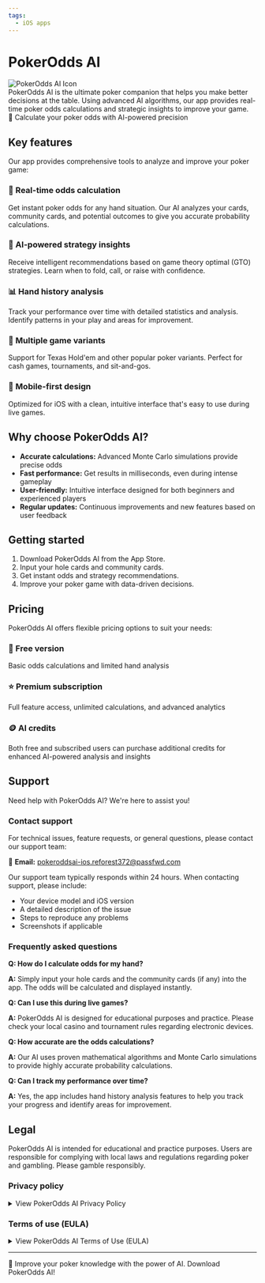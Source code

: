 ```yaml
---
tags: 
  - iOS apps
---
```


# PokerOdds AI

<div style={{float: 'right', margin: '0 0 20px 40px', maxWidth: '100px', minWidth: '80px', clear: 'both'}}>
  <img src="/img/pokerodds-ai-app-icon.png" alt="PokerOdds AI Icon" style={{width: '100%', height: 'auto'}} />
</div>

<div style={{marginRight: '130px'}}>
PokerOdds AI is the ultimate poker companion that helps you make better decisions at the table. Using advanced AI algorithms, our app provides real-time poker odds calculations and strategic insights to improve your game.
</div>

<div style={{
  background: 'linear-gradient(135deg, #0A4D0A 0%, #0F6D0F 100%)',
  color: 'white',
  borderRadius: '8px',
  fontSize: '1.2em',
  fontWeight: 'bold',
  margin: '30px 0',
  boxShadow: '0 4px 8px rgba(0,0,0,0.1)',
  textAlign: 'center',
  lineHeight: '100px',
  height: '100px',
  clear: 'both'
}}>
  🎯 Calculate your poker odds with AI-powered precision
</div>

## Key features

Our app provides comprehensive tools to analyze and improve your poker game:

<div className="row">
  <div className="col col--6 margin-bottom--lg">
    <div className="card" style={{height: '200px'}}>
      <div className="card__body">
        <h3>🎯 Real-time odds calculation</h3>
        <p>Get instant poker odds for any hand situation. Our AI analyzes your cards, community cards, and potential outcomes to give you accurate probability calculations.</p>
      </div>
    </div>
  </div>
  <div className="col col--6 margin-bottom--lg">
    <div className="card" style={{height: '200px'}}>
      <div className="card__body">
        <h3>🧠 AI-powered strategy insights</h3>
        <p>Receive intelligent recommendations based on game theory optimal (GTO) strategies. Learn when to fold, call, or raise with confidence.</p>
      </div>
    </div>
  </div>
  <div className="col col--6 margin-bottom--lg">
    <div className="card" style={{height: '200px'}}>
      <div className="card__body">
        <h3>📊 Hand history analysis</h3>
        <p>Track your performance over time with detailed statistics and analysis. Identify patterns in your play and areas for improvement.</p>
      </div>
    </div>
  </div>
  <div className="col col--6 margin-bottom--lg">
    <div className="card" style={{height: '200px'}}>
      <div className="card__body">
        <h3>🎲 Multiple game variants</h3>
        <p>Support for Texas Hold'em and other popular poker variants. Perfect for cash games, tournaments, and sit-and-gos.</p>
      </div>
    </div>
  </div>
  <div className="col col--12 margin-bottom--lg">
    <div className="card" style={{height: '120px'}}>
      <div className="card__body">
        <h3>📱 Mobile-first design</h3>
        <p>Optimized for iOS with a clean, intuitive interface that's easy to use during live games.</p>
      </div>
    </div>
  </div>
</div>

## Why choose PokerOdds AI?

- **Accurate calculations:** Advanced Monte Carlo simulations provide precise odds
- **Fast performance:** Get results in milliseconds, even during intense gameplay
- **User-friendly:** Intuitive interface designed for both beginners and experienced players
- **Regular updates:** Continuous improvements and new features based on user feedback

## Getting started

1. Download PokerOdds AI from the App Store.
2. Input your hole cards and community cards.
3. Get instant odds and strategy recommendations.
4. Improve your poker game with data-driven decisions.

## Pricing

PokerOdds AI offers flexible pricing options to suit your needs:

<div className="row">
  <div className="col col--4 margin-bottom--lg">
    <div className="card" style={{height: '240px'}}>
      <div className="card__body">
        <h3>💚 Free version</h3>
        <p>Basic odds calculations and limited hand analysis</p>
      </div>
    </div>
  </div>
  <div className="col col--4 margin-bottom--lg">
    <div className="card" style={{height: '240px'}}>
      <div className="card__body">
        <h3>⭐ Premium subscription</h3>
        <p>Full feature access, unlimited calculations, and advanced analytics</p>
      </div>
    </div>
  </div>
  <div className="col col--4 margin-bottom--lg">
    <div className="card" style={{height: '240px'}}>
      <div className="card__body">
        <h3>🪙 AI credits</h3>
        <p>Both free and subscribed users can purchase additional credits for enhanced AI-powered analysis and insights</p>
      </div>
    </div>
  </div>
</div>

## Support

Need help with PokerOdds AI? We're here to assist you!

### Contact support

For technical issues, feature requests, or general questions, please contact our support team:

📧 **Email:** [pokeroddsai-ios.reforest372@passfwd.com](mailto:pokeroddsai-ios.reforest372@passfwd.com)

Our support team typically responds within 24 hours. When contacting support, please include:

- Your device model and iOS version
- A detailed description of the issue
- Steps to reproduce any problems
- Screenshots if applicable

### Frequently asked questions

**Q: How do I calculate odds for my hand?**

**A:** Simply input your hole cards and the community cards (if any) into the app. The odds will be calculated and displayed instantly.

**Q: Can I use this during live games?**

**A:** PokerOdds AI is designed for educational purposes and practice. Please check your local casino and tournament rules regarding electronic devices.

**Q: How accurate are the odds calculations?**

**A:** Our AI uses proven mathematical algorithms and Monte Carlo simulations to provide highly accurate probability calculations.

**Q: Can I track my performance over time?**

**A:** Yes, the app includes hand history analysis features to help you track your progress and identify areas for improvement.

## Legal

PokerOdds AI is intended for educational and practice purposes. Users are responsible for complying with local laws and regulations regarding poker and gambling. Please gamble responsibly.

### Privacy policy

<details>
<summary>View PokerOdds AI Privacy Policy</summary>

**Last updated:** July 23, 2025

#### 1. Information We Collect

PokerOdds AI is designed to protect your privacy. We collect minimal information necessary to provide and improve our services:

• **Usage Analytics:** We collect anonymous usage data through Firebase Analytics to understand how users interact with the app and improve performance.

• **Advertising Data:** We use Google AdMob to display advertisements, which may collect device and usage information for personalized ads.

• **Purchase Information:** Apple handles all purchase transactions. We only receive confirmation of successful purchases to unlock features.

#### 2. Information We DO NOT Collect

• **Personal Information:** We do not collect names, email addresses, phone numbers, or other personal identifiers.

• **Card Data:** All poker hand calculations are performed locally on your device. We never see or store your card combinations.

• **Location Data:** We do not access or collect your location information.

• **Contacts or Photos:** We do not access your contacts, photos, or other personal data on your device.

#### 3. How We Use Information

• **App Improvement:** Analytics help us identify bugs, optimize performance, and understand feature usage.

• **Personalized Advertising:** AdMob uses device information to show relevant advertisements (you can opt out in iOS Settings).

• **Feature Access:** Purchase confirmations unlock Premium features and credit purchases.

#### 4. Third-Party Services

We use the following third-party services that may collect information:

• **Firebase Analytics (Google):** Collects anonymous usage statistics

• **Google AdMob:** Displays advertisements and may collect device information

• **OpenAI API:** Processes AI analysis requests (no personal data included)

• **Claude API (Anthropic):** Processes AI analysis requests (no personal data included)

#### 5. Data Security

• **Local Processing:** All poker calculations and card data remain on your device

• **Secure Transmission:** All network communications use HTTPS encryption

• **No Account Required:** The app works without creating accounts or providing personal information

#### 6. Your Choices

• **Ad Tracking:** You can disable ad tracking in iOS Settings > Privacy & Security > Tracking

• **Analytics:** You can disable analytics in iOS Settings > Privacy & Security > Analytics & Improvements

• **Premium Subscription:** Subscribe to remove advertisements entirely

#### 7. Children's Privacy

Our app is not specifically directed to children under 13. We do not knowingly collect personal information from children under 13. If you believe a child has provided personal information, please contact us to have it removed.

#### 8. International Users

This app is available worldwide. Data processing may occur in the United States where our service providers operate. By using the app, you consent to the transfer and processing of your information in the United States.

#### 9. Changes to This Policy

We may update this Privacy Policy periodically. We will notify users of significant changes through app updates. Your continued use of the app constitutes acceptance of any changes.

#### 10. Contact Information

For questions about this Privacy Policy or our privacy practices, please contact the developer through the App Store or via the contact option in the App settings.

</details>

### Terms of use (EULA)

<details>
  <summary>View PokerOdds AI Terms of Use (EULA)</summary>

**Last updated:** July 23, 2025

**1. Acceptance of terms**

By downloading, installing, or using the PokerOdds AI app ("the App"), you agree to be bound by these Terms of Use. If you do not agree to these terms, please do not use the App.

**2. App description**

The App is a poker odds calculator tool designed to help users calculate probabilities and odds for Texas Hold'em poker games. It is intended for educational and entertainment purposes only.

**3. Permitted use**

You may use the App for personal, non-commercial purposes. You agree not to use the App for any unlawful purpose or in any way that could damage, disable, overburden, or impair the App.

**4. Intellectual Property**

All content, features, and functionality of the App are owned by the developer and are protected by copyright, trademark, and other intellectual property laws.

**5. Disclaimer**

The App is provided "as is" without any warranties. The developer does not guarantee the accuracy of calculations and is not responsible for any decisions made based on the App's output.

**6. Limitation of liability**

The developer shall not be liable for any direct, indirect, incidental, special, or consequential damages arising from the use of the App.

**7. Privacy**

The App does not collect, store, or transmit personal information. All calculations are performed locally on your device.

**8. Purchases and refunds**

**Credit Purchases:**

All credit purchases are final and non-refundable. Credits purchased are added immediately to your account and can be used for AI-powered hand analysis.

**Premium Subscriptions:**

Premium subscriptions automatically renew unless auto-renew is turned off at least 24 hours before the end of the current period. Your account will be charged for renewal within 24 hours prior to the end of the current period. You can manage or cancel your subscription through your Apple ID account settings.

**Refund Policy:**

Refunds for subscriptions are subject to Apple's policies. To request a refund, contact Apple Support through your purchase history. Cancelling a subscription does not automatically generate a refund for the current period.

**9. Changes to terms**

These terms may be updated from time to time. Continued use of the App after changes constitutes acceptance of the new terms.

**10. Contact information**

For questions about these Terms of Use, please contact the developer through the App Store or via the contact option in the App settings.

</details>

---

<div style={{
  background: 'linear-gradient(135deg, #0A4D0A 0%, #0F6D0F 100%)',
  color: 'white',
  borderRadius: '8px',
  fontSize: '1.1em',
  fontWeight: 'bold',
  margin: '20px 0',
  boxShadow: '0 4px 8px rgba(0,0,0,0.1)',
  textAlign: 'center',
  lineHeight: '100px',
  height: '100px'
}}>
  🚀 Improve your poker knowledge with the power of AI. Download PokerOdds AI!
</div>
